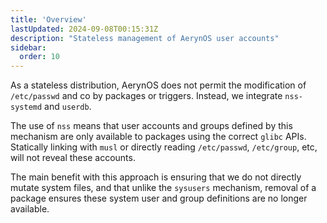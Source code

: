```yaml
---
title: 'Overview'
lastUpdated: 2024-09-08T00:15:31Z
description: "Stateless management of AerynOS user accounts"
sidebar:
  order: 10
---
```



As a stateless distribution, AerynOS does not permit the modification of `/etc/passwd` and co by
packages or triggers. Instead, we integrate `nss-systemd` and `userdb`.

<Aside type="caution">

  The use of `nss` means that user accounts and groups defined by this mechanism are only available
  to packages using the correct `glibc` APIs. Statically linking with `musl` or directly reading
  `/etc/passwd`, `/etc/group`, etc, will not reveal these accounts.

</Aside>

The main benefit with this approach is ensuring that we do not directly mutate system files, and that
unlike the `sysusers` mechanism, removal of a package ensures these system user and group definitions
are no longer available.
